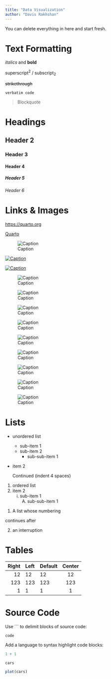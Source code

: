 ```yaml
---
title: "Data Visualization"
author: "Davis Rakhshan"
---
```


::: callout-note
You can delete everything in here and start fresh.
:::




# Text Formatting

*italics* and **bold**

superscript^2^ / subscript~2~

~~strikethrough~~

`verbatim code`

> Blockquote

# Headings

## Header 2
### Header 3
#### Header 4
##### Header 5
###### Header 6

# Links & Images

<https://quarto.org>

[Quarto](https://quarto.org)

![Caption](../../assets/img/elephant.png)

[![Caption](../../assets/img/elephant.png)](https://quarto.org)

[![Caption](../../assets/img/elephant.png)](https://quarto.org "An elephant")


![Caption](../../01_tidyverse_challenge_1_plot.png)

![Caption](../../01_tidyverse_challenge_2_plot.png)

![Caption](../../02_dataAcquisition_challenge_1_plot.png)

![Caption](../../02_dataAcquisition_challenge_2_solution.png)

![Caption](../../03_dataWrangling_challenge_1_question_1.png)

![Caption](../../03_dataWrangling_challenge_1_question_2.png)

![Caption](../../03_dataWrangling_challenge_1_question_3.png)

![Caption](../../04_dataVisualization_challenge_1_plot.png)

![Caption](../../04_dataVisualization_challenge_2_plot.png)


# Lists

* unordered list
    + sub-item 1
    + sub-item 2
        - sub-sub-item 1
        
*   item 2

    Continued (indent 4 spaces)
    
    
1. ordered list
2. item 2
    i) sub-item 1
         A.  sub-sub-item 1
         
(@)  A list whose numbering

continues after

(@)  an interruption

# Tables

| Right | Left | Default | Center |
|------:|:-----|---------|:------:|
|   12  |  12  |    12   |    12  |
|  123  |  123 |   123   |   123  |
|    1  |    1 |     1   |     1  |

# Source Code

Use ``` to delimit blocks of source code:

```
code
```

Add a language to syntax highlight code blocks:

```r
1 + 1
```

```r
cars
```

```r
plot(cars)
```

